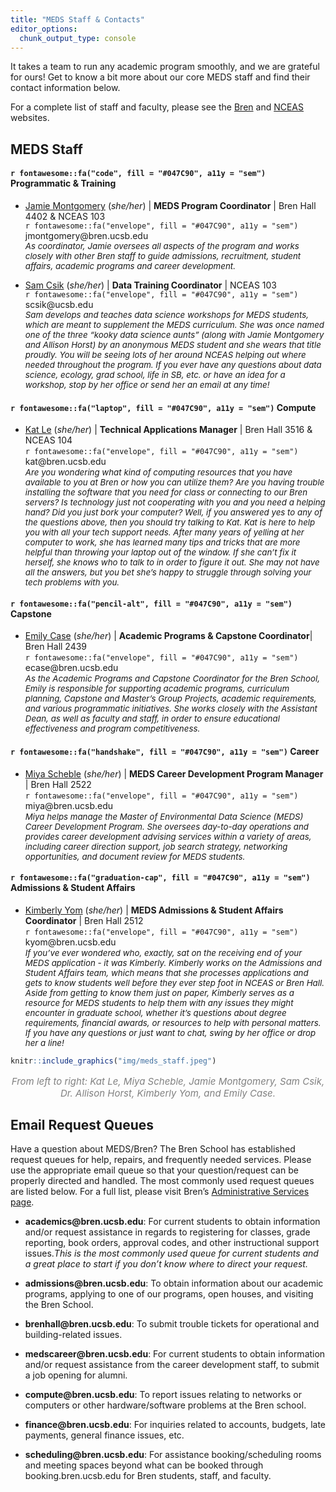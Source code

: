 ```yaml
---
title: "MEDS Staff & Contacts"
editor_options: 
  chunk_output_type: console
---
```


It takes a team to run any academic program smoothly, and we are grateful for ours! Get to know a bit more about our core MEDS staff and find their contact information below.

For a complete list of staff and faculty, please see the [Bren](https://bren.ucsb.edu/people/staff) and [NCEAS](https://www.nceas.ucsb.edu/about-us/our-people) websites.

## MEDS Staff

#### `r fontawesome::fa("code", fill = "#047C90", a11y = "sem")` Programmatic & Training

* [Jamie Montgomery](https://www.jamiecmontgomery.com/) (*she/her*) | **MEDS Program Coordinator** | Bren Hall 4402 & NCEAS 103  
`r fontawesome::fa("envelope", fill = "#047C90", a11y = "sem")` jmontgomery@bren.ucsb.edu  
<span style = 'font-size:95%;'>*As coordinator, Jamie oversees all aspects of the program and works closely with other Bren staff to guide admissions, recruitment, student affairs, academic programs and career development.*</span>

* [Sam Csik](https://samanthacsik.github.io/) (*she/her*) | **Data Training Coordinator** | NCEAS 103  
`r fontawesome::fa("envelope", fill = "#047C90", a11y = "sem")` scsik@ucsb.edu  
<span style = 'font-size:95%;'>*Sam develops and teaches data science workshops for MEDS students, which are meant to supplement the MEDS curriculum. She was once named one of the three “kooky data science aunts” (along with Jamie Montgomery and Allison Horst) by an anonymous MEDS student and she wears that title proudly. You will be seeing lots of her around NCEAS helping out where needed throughout the program. If you ever have any questions about data science, ecology, grad school, life in SB, etc. or have an idea for a workshop, stop by her office or send her an email at any time!*</span>

#### `r fontawesome::fa("laptop", fill = "#047C90", a11y = "sem")` Compute  
* [Kat Le](https://bren.ucsb.edu/people/kat-le) (*she/her*) | **Technical Applications Manager** | Bren Hall 3516 & NCEAS 104   
`r fontawesome::fa("envelope", fill = "#047C90", a11y = "sem")` kat@bren.ucsb.edu  
<span style = 'font-size:95%;'>*Are you wondering what kind of computing resources that you have available to you at Bren or how you can utilize them? Are you having trouble installing the software that you need for class or connecting to our Bren servers? Is technology just not cooperating with you and you need a helping hand? Did you just bork your computer? Well, if you answered yes to any of the questions above, then you should try talking to Kat. Kat is here to help you with all your tech support needs. After many years of yelling at her computer to work, she has learned many tips and tricks that are more helpful than throwing your laptop out of the window. If she can’t fix it herself, she knows who to talk to in order to figure it out. She may not have all the answers, but you bet she’s happy to struggle through solving your tech problems with you.*</span>

#### `r fontawesome::fa("pencil-alt", fill = "#047C90", a11y = "sem")` Capstone  
* [Emily Case](https://bren.ucsb.edu/people/emily-case) (*she/her*) | **Academic Programs & Capstone Coordinator**| Bren Hall 2439  
`r fontawesome::fa("envelope", fill = "#047C90", a11y = "sem")` ecase@bren.ucsb.edu   
<span style = 'font-size:95%;'>*As the Academic Programs and Capstone Coordinator for the Bren School, Emily is responsible for supporting academic programs, curriculum planning, Capstone and Master’s Group Projects, academic requirements, and various programmatic initiatives. She works closely with the Assistant Dean, as well as faculty and staff, in order to ensure educational effectiveness and program competitiveness.*</span>

#### `r fontawesome::fa("handshake", fill = "#047C90", a11y = "sem")` Career
* [Miya Scheble](https://bren.ucsb.edu/people/miya-scheble) (*she/her*) | **MEDS Career Development Program Manager** | Bren Hall 2522  
`r fontawesome::fa("envelope", fill = "#047C90", a11y = "sem")` miya@bren.ucsb.edu  
<span style = 'font-size:95%;'>*Miya helps manage the Master of Environmental Data Science (MEDS) Career Development Program. She oversees day-to-day operations and provides career development advising services within a variety of areas, including career direction support, job search strategy, networking opportunities, and document review for MEDS students.*</span>

#### `r fontawesome::fa("graduation-cap", fill = "#047C90", a11y = "sem")` Admissions & Student Affairs
* [Kimberly Yom](https://bren.ucsb.edu/people/kimberly-yom) (*she/her*) | **MEDS Admissions & Student Affairs Coordinator** | Bren Hall 2512   
`r fontawesome::fa("envelope", fill = "#047C90", a11y = "sem")` kyom@bren.ucsb.edu  
<span style = 'font-size:95%;'>*If you’ve ever wondered who, exactly, sat on the receiving end of your MEDS application - it was Kimberly. Kimberly works on the Admissions and Student Affairs team, which means that she processes applications and gets to know students well before they ever step foot in NCEAS or Bren Hall. Aside from getting to know them just on paper, Kimberly serves as a resource for MEDS students to help them with any issues they might encounter in graduate school, whether it’s questions about degree requirements, financial awards, or resources to help with personal matters. If you have any questions or just want to chat, swing by her office or drop her a line!*</span>

```r
knitr::include_graphics("img/meds_staff.jpeg")
```
<p style="color:gray; font-size: 15px; style: italic; text-align: center;"><i>From left to right: Kat Le, Miya Scheble, Jamie Montgomery, Sam Csik, Dr. Allison Horst, Kimberly Yom, and Emily Case.</i></p>

## Email Request Queues

Have a question about MEDS/Bren? The Bren School has established request queues for help, repairs, and frequently needed services. Please use the appropriate email queue so that your question/request can be properly directed and handled. The most commonly used request queues are listed below. For a full list, please visit Bren's [Administrative Services page](https://bren.ucsb.edu/administrative-services-current-students).

* **academics@bren.ucsb.edu**: For current students to obtain information and/or request assistance in regards to registering for classes, grade reporting, book orders, approval codes, and other instructional support issues.*This is the most commonly used queue for current students and a great place to start if you don't know where to direct your request.*

* **admissions@bren.ucsb.edu**: To obtain information about our academic programs, applying to one of our programs, open houses, and visiting the Bren School.
 
* **brenhall@bren.ucsb.edu**: To submit trouble tickets for operational and building-related issues.

* **medscareer@bren.ucsb.edu**: For current students to obtain information and/or request assistance from the career development staff, to submit a job opening for alumni.

* **compute@bren.ucsb.edu**: To report issues relating to networks or computers or other hardware/software problems at the Bren school.

* **finance@bren.ucsb.edu**: For inquiries related to accounts, budgets, late payments, general finance issues, etc.

* **scheduling@bren.ucsb.edu**: For assistance booking/scheduling rooms and meeting spaces beyond what can be booked through booking.bren.ucsb.edu for Bren students, staff, and faculty. 
